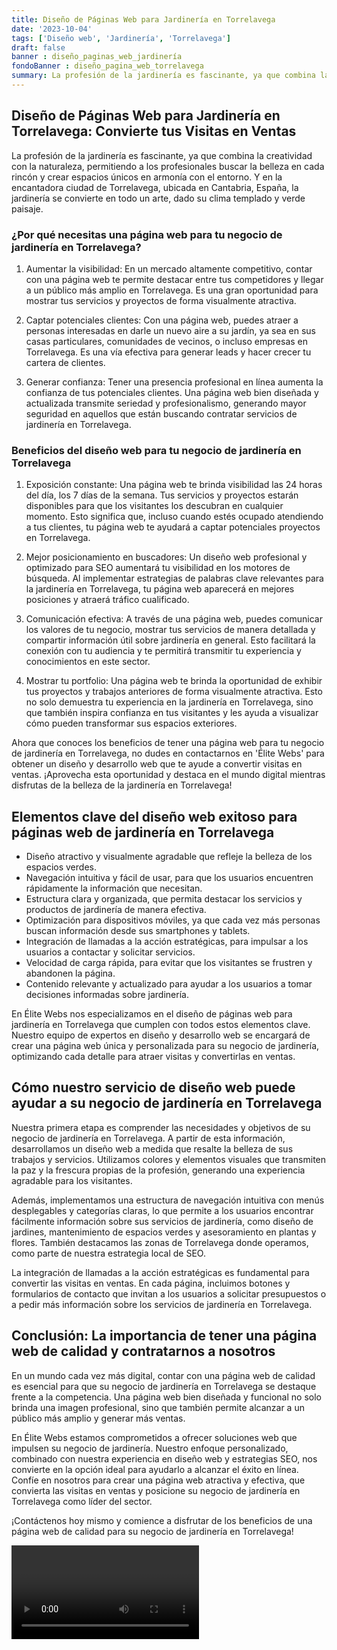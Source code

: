 ```yaml
---
title: Diseño de Páginas Web para Jardinería en Torrelavega
date: '2023-10-04'
tags: ['Diseño web', 'Jardinería', 'Torrelavega']
draft: false
banner : diseño_paginas_web_jardinería
fondoBanner : diseño_pagina_web_torrelavega
summary: La profesión de la jardinería es fascinante, ya que combina la creatividad con la naturaleza, permitiendo a los profesionales buscar la belleza en cada rincón y crear espacios únicos en armonía con el entorno. Y en la encantadora ciudad de Torrelavega, ubicada en Cantabria, España, la jardinería se convierte en todo un arte, dado su clima templado y verde paisaje.
---
```


## Diseño de Páginas Web para Jardinería en Torrelavega: Convierte tus Visitas en Ventas

La profesión de la jardinería es fascinante, ya que combina la creatividad con la naturaleza, permitiendo a los profesionales buscar la belleza en cada rincón y crear espacios únicos en armonía con el entorno. Y en la encantadora ciudad de Torrelavega, ubicada en Cantabria, España, la jardinería se convierte en todo un arte, dado su clima templado y verde paisaje.

### ¿Por qué necesitas una página web para tu negocio de jardinería en Torrelavega?

1. Aumentar la visibilidad: En un mercado altamente competitivo, contar con una página web te permite destacar entre tus competidores y llegar a un público más amplio en Torrelavega. Es una gran oportunidad para mostrar tus servicios y proyectos de forma visualmente atractiva.

2. Captar potenciales clientes: Con una página web, puedes atraer a personas interesadas en darle un nuevo aire a su jardín, ya sea en sus casas particulares, comunidades de vecinos, o incluso empresas en Torrelavega. Es una vía efectiva para generar leads y hacer crecer tu cartera de clientes.

3. Generar confianza: Tener una presencia profesional en línea aumenta la confianza de tus potenciales clientes. Una página web bien diseñada y actualizada transmite seriedad y profesionalismo, generando mayor seguridad en aquellos que están buscando contratar servicios de jardinería en Torrelavega.

### Beneficios del diseño web para tu negocio de jardinería en Torrelavega

1. Exposición constante: Una página web te brinda visibilidad las 24 horas del día, los 7 días de la semana. Tus servicios y proyectos estarán disponibles para que los visitantes los descubran en cualquier momento. Esto significa que, incluso cuando estés ocupado atendiendo a tus clientes, tu página web te ayudará a captar potenciales proyectos en Torrelavega.

2. Mejor posicionamiento en buscadores: Un diseño web profesional y optimizado para SEO aumentará tu visibilidad en los motores de búsqueda. Al implementar estrategias de palabras clave relevantes para la jardinería en Torrelavega, tu página web aparecerá en mejores posiciones y atraerá tráfico cualificado.

3. Comunicación efectiva: A través de una página web, puedes comunicar los valores de tu negocio, mostrar tus servicios de manera detallada y compartir información útil sobre jardinería en general. Esto facilitará la conexión con tu audiencia y te permitirá transmitir tu experiencia y conocimientos en este sector.

4. Mostrar tu portfolio: Una página web te brinda la oportunidad de exhibir tus proyectos y trabajos anteriores de forma visualmente atractiva. Esto no solo demuestra tu experiencia en la jardinería en Torrelavega, sino que también inspira confianza en tus visitantes y les ayuda a visualizar cómo pueden transformar sus espacios exteriores.

Ahora que conoces los beneficios de tener una página web para tu negocio de jardinería en Torrelavega, no dudes en contactarnos en 'Élite Webs' para obtener un diseño y desarrollo web que te ayude a convertir visitas en ventas. ¡Aprovecha esta oportunidad y destaca en el mundo digital mientras disfrutas de la belleza de la jardinería en Torrelavega!

<GifSeo />

<Cta />

## Elementos clave del diseño web exitoso para páginas web de jardinería en Torrelavega

- Diseño atractivo y visualmente agradable que refleje la belleza de los espacios verdes.
- Navegación intuitiva y fácil de usar, para que los usuarios encuentren rápidamente la información que necesitan.
- Estructura clara y organizada, que permita destacar los servicios y productos de jardinería de manera efectiva.
- Optimización para dispositivos móviles, ya que cada vez más personas buscan información desde sus smartphones y tablets.
- Integración de llamadas a la acción estratégicas, para impulsar a los usuarios a contactar y solicitar servicios.
- Velocidad de carga rápida, para evitar que los visitantes se frustren y abandonen la página.
- Contenido relevante y actualizado para ayudar a los usuarios a tomar decisiones informadas sobre jardinería.

En Élite Webs nos especializamos en el diseño de páginas web para jardinería en Torrelavega que cumplen con todos estos elementos clave. Nuestro equipo de expertos en diseño y desarrollo web se encargará de crear una página web única y personalizada para su negocio de jardinería, optimizando cada detalle para atraer visitas y convertirlas en ventas.

## Cómo nuestro servicio de diseño web puede ayudar a su negocio de jardinería en Torrelavega

Nuestra primera etapa es comprender las necesidades y objetivos de su negocio de jardinería en Torrelavega. A partir de esta información, desarrollamos un diseño web a medida que resalte la belleza de sus trabajos y servicios. Utilizamos colores y elementos visuales que transmiten la paz y la frescura propias de la profesión, generando una experiencia agradable para los visitantes.

Además, implementamos una estructura de navegación intuitiva con menús desplegables y categorías claras, lo que permite a los usuarios encontrar fácilmente información sobre sus servicios de jardinería, como diseño de jardines, mantenimiento de espacios verdes y asesoramiento en plantas y flores. También destacamos las zonas de Torrelavega donde operamos, como parte de nuestra estrategia local de SEO.

La integración de llamadas a la acción estratégicas es fundamental para convertir las visitas en ventas. En cada página, incluimos botones y formularios de contacto que invitan a los usuarios a solicitar presupuestos o a pedir más información sobre los servicios de jardinería en Torrelavega.

## Conclusión: La importancia de tener una página web de calidad y contratarnos a nosotros

En un mundo cada vez más digital, contar con una página web de calidad es esencial para que su negocio de jardinería en Torrelavega se destaque frente a la competencia. Una página web bien diseñada y funcional no solo brinda una imagen profesional, sino que también permite alcanzar a un público más amplio y generar más ventas.

En Élite Webs estamos comprometidos a ofrecer soluciones web que impulsen su negocio de jardinería. Nuestro enfoque personalizado, combinado con nuestra experiencia en diseño web y estrategias SEO, nos convierte en la opción ideal para ayudarlo a alcanzar el éxito en línea. Confíe en nosotros para crear una página web atractiva y efectiva, que convierta las visitas en ventas y posicione su negocio de jardinería en Torrelavega como líder del sector.

¡Contáctenos hoy mismo y comience a disfrutar de los beneficios de una página web de calidad para su negocio de jardinería en Torrelavega!

<Video />

<CtaBot job='Jardinería' city='Torrelavega'/>

<Gmaps query='Torrelavega+españa+maps' />